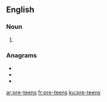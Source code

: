 {{also|preteens}}
==English==

===Noun===
{{head|en|noun plural form}}

# {{plural of|pre-teen|lang=en}}

===Anagrams===
* {{l|en|Petersen}}
* {{l|en|pretense}}
* {{l|en|terpenes}}

[[ar:pre-teens]]
[[fr:pre-teens]]
[[ku:pre-teens]]